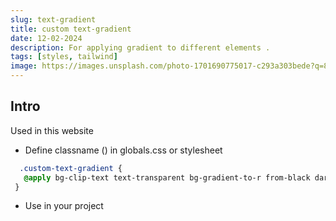 ```yaml
---
slug: text-gradient
title: custom text-gradient
date: 12-02-2024
description: For applying gradient to different elements .
tags: [styles, tailwind]
image: https://images.unsplash.com/photo-1701690775017-c293a303bede?q=80&w=2128&auto=format&fit=crop&ixlib=rb-4.0.3&ixid=M3wxMjA3fDB8MHxwaG90by1wYWdlfHx8fGVufDB8fHx8fA%3D%3D
---
```


## Intro

Used in this website

- Define classname () in globals.css or stylesheet

```globals.css
  .custom-text-gradient {
   @apply bg-clip-text text-transparent bg-gradient-to-r from-black dark:from-white to-lightone dark:to-darkone;
 }
```

- Use in your project


